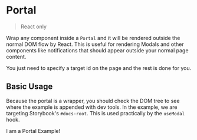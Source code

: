 
<Meta title="Portal" component={Portal} />

# Portal

> React only

Wrap any component inside a `Portal` and it will be rendered outside the normal DOM flow by React. This is useful for rendering Modals and other components like notifications that should appear outside your normal page content.

You just need to specify a target id on the page and the rest is done for you.

## Basic Usage

Because the portal is a wrapper, you should check the DOM tree to see where the example is appended with dev tools. In the example, we are targeting Storybook's `#docs-root`. This is used practically by the `useModal` hook.

<Canvas>
  <Story name="Portal usage">
    <Portal id="docs-root">
      <div>I am a Portal Example!</div>
    </Portal>
  </Story>
</Canvas>
